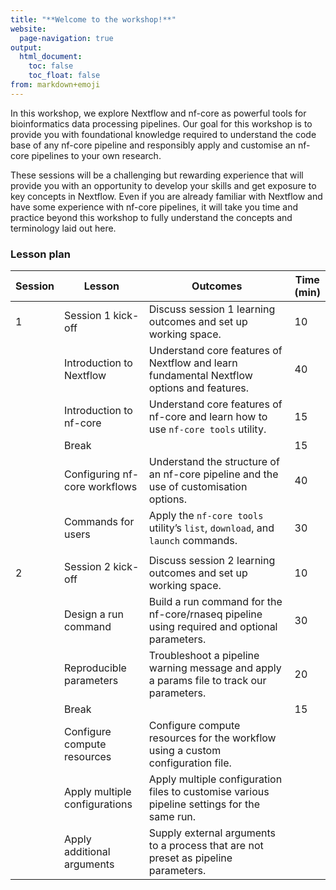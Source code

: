 ```yaml
---
title: "**Welcome to the workshop!**"
website:
  page-navigation: true
output:
  html_document:
    toc: false
    toc_float: false
from: markdown+emoji
---
```


In this workshop, we explore Nextflow and nf-core as powerful tools for bioinformatics data processing pipelines. Our goal for this workshop is to provide you with foundational knowledge required to understand the code base of any nf-core pipeline and responsibly apply and customise an nf-core pipelines to your own research. 

These sessions will be a challenging but rewarding experience that will provide you with an opportunity to develop your skills and get exposure to key concepts in Nextflow. Even if you are already familiar with Nextflow and have some experience with nf-core pipelines, it will take you time and practice beyond this workshop to fully understand the concepts and terminology laid out here. 

### **Lesson plan**{.unlisted}

| Session | Lesson | Outcomes | Time (min) 
|--|--------|----------------|--|
| 1| Session 1 kick-off | Discuss session 1 learning outcomes and set up working space. |10 |
| | Introduction to Nextflow | Understand core features of Nextflow and learn fundamental Nextflow options and features. |40 |
| | Introduction to nf-core | Understand core features of nf-core and learn how to use `nf-core tools` utility. |15 |
| | Break | |15 |
| | Configuring nf-core workflows | Understand the structure of an nf-core pipeline and the use of customisation options. |40 |
| | Commands for users | Apply the `nf-core tools` utility's `list`, `download`, and `launch` commands. |30 |
|||||
| 2| Session 2 kick-off | Discuss session 2 learning outcomes and set up working space. |10 |
| | Design a run command | Build a run command for the nf-core/rnaseq pipeline using required and optional parameters. |30|
| | Reproducible parameters | Troubleshoot a pipeline warning message and apply a params file to track our parameters. |20|
| | Break | |15 |
| | Configure compute resources | Configure compute resources for the workflow using a custom configuration file. ||
| | Apply multiple configurations | Apply multiple configuration files to customise various pipeline settings for the same run. ||
| | Apply additional arguments | Supply external arguments to a process that are not preset as pipeline parameters. ||

